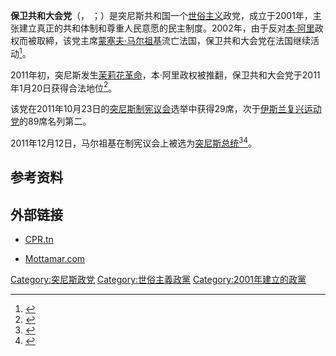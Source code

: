 {{update|time=2015-10-12T02:49:15+00:00}}
{{NoteTA |G1=Country |1=zh-cn:人民代表大会;zh-tw:國民代表大會;}}
{{Infobox political party
|country =突尼斯
|name =保卫共和大会党
|native_name = {{rtl-lang|ar|المؤتمر من أجل الجمهورية}}
|lang1 = 法语
|name_lang1 = {{lang|fr|Congrès pour la République}}
|logo = [[File:Logo-cpr.png|220px]]
|colorcode = green
|leader = 
|chairperson = 
|president = [[蒙塞夫·马尔祖基|蒙塞夫·马尔祖基]]
|secretary_general = 
|spokesperson = 
|founder = 
|leader1_title =
|leader1_name =
|slogan = Sovereignty of the people, dignity of the citizen, legitimacy of the state.{{ref|slogan|a}}
|founded = {{Start date|2001|07|25}}
|dissolved = <!-- {{End date|YYYY|MM|DD}} -->
|merged = 
|successor = 
|headquarters = 45 Ali Darghouth,<br />1000 [[突尼斯城|突尼斯城]]
|newspaper = ''Tunisie Avenir'' {{fr}}
|student_wing = 
|youth_wing = 
|membership_year = 
|membership = 
|ideology = [[自由主义|自由主义]]<ref>{{Citation |first=Marina |last=Ottaway |title=Who Will Lead Tunisia? |publisher=Carnegie Endowment for International Peace |date=2011-01-28 |url=http://carnegieendowment.org/2011/01/28/who-will-lead-tunisia/7ev |accessdate=2011-10-21 |archive-date=2014-01-08 |archive-url=https://web.archive.org/web/20140108024803/http://carnegieendowment.org/2011/01/28/who-will-lead-tunisia/7ev |dead-url=no }}</ref><br>[[世俗主义|世俗主义]]<ref name="key_players">{{cite news |title=Tunisia: Key players |url=http://www.bbc.co.uk/news/world-africa-12214649 |newspaper=[[BBC_News_Online|BBC News Online]] |date=2011-02-27 |accessdate=2011-05-30 |archive-date=2011-03-21 |archive-url=https://web.archive.org/web/20110321190728/http://www.bbc.co.uk/news/world-africa-12214649 |dead-url=no }}</ref><ref name="opposition">{{cite news |title=Tunisia: who are the opposition leaders? |url=http://www.telegraph.co.uk/news/worldnews/africaandindianocean/tunisia/8265285/Tunisia-who-are-the-opposition-leaders.html |newspaper=[[The_Daily_Telegraph|The Daily Telegraph]] |date=2011-01-18 |accessdate=2011-02-04 |archive-date=2011-01-22 |archive-url=https://web.archive.org/web/20110122080652/http://www.telegraph.co.uk/news/worldnews/africaandindianocean/tunisia/8265285/Tunisia-who-are-the-opposition-leaders.html |dead-url=no }}</ref>
|position = [[中间偏左|中间偏左]]<ref name="key_players" /><ref>{{Citation |first=Sam |last=Bollier |title=Who are Tunisia's political parties? |publisher=Al Jazeera English |date=2011-10-09 |url=http://english.aljazeera.net/indepth/features/2011/10/201110614579390256.html |accessdate=2011-10-21 |archive-date=2011-10-12 |archive-url=https://web.archive.org/web/20111012090819/http://www.aljazeera.com/indepth/features/2011/10/201110614579390256.html |dead-url=no }}</ref>
|national = 
|international = 
|colors =[[红色|红色]]和[[绿色|绿色]] <!-- colors in logo are #DC0714 (red) and #4CA42F (green) -->
|blank1_title =封禁
|blank1 = 2002年
|blank2_title =合法化
|blank2 = {{date|2011-03-08|mdy}}
|seats1_title = [[人民代表大会_(突尼斯)|人民代表大会]]
|seats1 = {{Infobox political party/seats|4|217|hex=green}}
|symbol =
|flag = 
|website = {{URL|http://www.cpr.tn}}<br />{{URL|http://mottamar.com}}
}}
'''保卫共和大会党'''（{{lang-ar|المؤتمر من أجل الجمهورية}}，''{{transl|ar|al-Mu’tamar min ajl il-Jumhūriyyah}}'' ；{{lang-fr|Congrès pour la République}}）是突尼斯共和国一个[[世俗主义|世俗主义]]政党，成立于2001年，主张建立真正的共和体制和尊重人民意愿的民主制度。2002年，由于反对[[本·阿里|本·阿里]]政权而被取締，该党主席[[蒙塞夫·马尔祖基|蒙塞夫·马尔祖基]]流亡法国，保卫共和大会党在法国继续活动<ref>{{cite news |title=Moncef Marzouki declares presidential candidacy |first=Sonia |last=Farid |url=http://www.alarabiya.net/articles/2011/01/16/133681.html |newspaper=[[Al_Arabiya|Al Arabiya News]] |date=2011-01-16 |accessdate=2011-01-17 |archiveurl=https://www.webcitation.org/5voVrP3sh?url=http://www.alarabiya.net/articles/2011/01/16/133681.html |archivedate=2011-01-17 |deadurl=yes }}</ref>。

2011年初，突尼斯发生[[茉莉花革命|茉莉花革命]]，本·阿里政权被推翻，保卫共和大会党于2011年1月20日获得合法地位<ref>{{cite web | language = zh-cn | publisher = 中华人民共和国外交部 | title = 突尼斯国家概况 | url = http://www.fmprc.gov.cn/chn/pds/gjhdq/gj/fz/1206_45_6/ | date = 2011-07-08 | accessdate = 2011-10-31 | archive-date = 2011-10-25 | archive-url = https://web.archive.org/web/20111025041337/http://www.fmprc.gov.cn/chn/pds/gjhdq/gj/fz/1206_45_6/ | dead-url = no }}</ref>。

该党在2011年10月23日的[[突尼斯制宪议会|突尼斯制宪议会]]选举中获得29席，次于[[伊斯兰复兴运动党|伊斯兰复兴运动党]]的89席名列第二。

2011年12月12日，马尔祖基在制宪议会上被选为[[突尼斯总统|突尼斯总统]]<ref>{{cite news | first= | last= | pages= | language= | title=Tunisia’s assembly elects human rights activist as interim president | date=2011-12-12 | publisher=[[Washington_Post|Washington Post]] | url=http://www.washingtonpost.com/world/africa/assembly-set-to-elect-veteran-human-rights-activist-as-interim-tunisian-president/2011/12/12/gIQA4rC6oO_story.html | accessdate=2011-12-12 | archive-date=2011-12-14 | archive-url=https://web.archive.org/web/20111214235404/http://www.washingtonpost.com/world/africa/assembly-set-to-elect-veteran-human-rights-activist-as-interim-tunisian-president/2011/12/12/gIQA4rC6oO_story.html | dead-url=no }}</ref><ref>{{cite news | first= | last= | pages= | language= | title=Tunisian activist, Moncef Marzouki, named president | date=2011-12-12 | publisher=[[BBC_News|BBC News]] | url=http://www.bbc.co.uk/news/world-africa-16149119 | accessdate=2011-12-12 | archive-date=2012-09-04 | archive-url=https://www.webcitation.org/6AQoyC1TS?url=http://www.bbc.co.uk/news/world-africa-16149119 | dead-url=no }}</ref>。

==参考资料==
{{Reflist}}

==外部链接==
*{{Ar}} [http://www.cpr.tn CPR.tn]{{Wayback|url=http://www.cpr.tn/ |date=20130522074653 }}
*{{Ar}} [https://web.archive.org/web/20121206135409/http://mottamar.com/ Mottamar.com]

{{突尼斯政黨}}

[[Category:突尼斯政党|Category:突尼斯政党]]
[[Category:世俗主義政黨|Category:世俗主義政黨]]
[[Category:2001年建立的政黨|Category:2001年建立的政黨]]